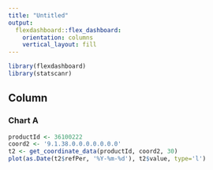 ```yaml
---
title: "Untitled"
output: 
  flexdashboard::flex_dashboard:
    orientation: columns
    vertical_layout: fill
---
```


```r
library(flexdashboard)
library(statscanr)
```

Column
-----------------------------------------------------------------------

### Chart A

```r
productId <- 36100222
coord2 <- '9.1.38.0.0.0.0.0.0.0'
t2 <- get_coordinate_data(productId, coord2, 30)
plot(as.Date(t2$refPer, '%Y-%m-%d'), t2$value, type='l')
```

